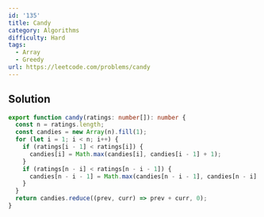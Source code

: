 ```yaml
---
id: '135'
title: Candy
category: Algorithms
difficulty: Hard
tags:
  - Array
  - Greedy
url: https://leetcode.com/problems/candy
---
```


## Solution

```typescript filename="solution.ts" copy
export function candy(ratings: number[]): number {
  const n = ratings.length;
  const candies = new Array(n).fill(1);
  for (let i = 1; i < n; i++) {
    if (ratings[i - 1] < ratings[i]) {
      candies[i] = Math.max(candies[i], candies[i - 1] + 1);
    }
    if (ratings[n - i] < ratings[n - i - 1]) {
      candies[n - i - 1] = Math.max(candies[n - i - 1], candies[n - i] + 1);
    }
  }
  return candies.reduce((prev, curr) => prev + curr, 0);
}
```
